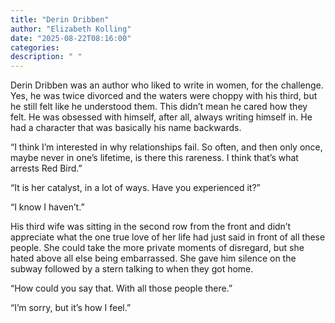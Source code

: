 ```yaml
---
title: "Derin Dribben"
author: "Elizabeth Kolling"
date: "2025-08-22T08:16:00"
categories: 
description: " "
---
```



Derin Dribben was an author who liked to write in women, for the challenge. Yes, he was twice divorced and the waters were choppy with his third, but he still felt like he understood them. This didn't mean he cared how they felt. He was obsessed with himself, after all, always writing himself in. He had a character that was basically his name backwards.

"I think I’m interested in why relationships fail. So often, and then only once, maybe never in one's lifetime, is there this rareness. I think that's what arrests Red Bird." 

"It is her catalyst, in a lot of ways. Have you experienced it?"

"I know I haven't." 

His third wife was sitting in the second row from the front and didn't appreciate what the one true love of her life had just said in front of all these people. She could take the more private moments of disregard, but she hated above all else being embarrassed. She gave him silence on the subway followed by a stern talking to when they got home. 

"How could you say that. With all those people there."

"I'm sorry, but it's how I feel."
